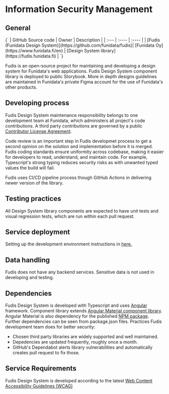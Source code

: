 
<Meta title="Documentation/Development/Information Security Management" />

# Information Security Management

## General

<Markdown>
  {`
| GitHub Source code | Owner | Description |
| :--- | :---- | :---- |
| [Fudis (Funidata Design System)](https://github.com/funidata/fudis)| [Funidata Oy](https://www.funidata.fi/en) | [Design System library](https://fudis.funidata.fi) |
`}
</Markdown>

Fudis is an open-source project for maintaining and developing a design system for Funidata's web applications.
Fudis Design System component library is deployed to public Storybook. More in depth designs guidelines are maintained in Funidata's private Figma account for the use of Funidata's other products.

## Developing process

Fudis Design System maintenance responsibility belongs to one development team at Funidata, which administers all project's code contributions.
A third party contributions are governed by a public [Contributor License Agreement](https://github.com/funidata/fudis/blob/main/CLA).

Code review is an important step in Fudis developmet process to get a second opinion on the solution and implementation before it is merged.
Fudis coding standards ensure uniformity across codebase, making it easier for developers to read, understand, and maintain code.
For example, Typescript's strong typing reduces security risks as with unwanted typed values the build will fail.

Fudis uses CI/CD pipeline process though GitHub Actions in delivering newer version of the library.

## Testing practices

All Design System library components are expected to have unit tests and visual regression tests, which are run within each pull request.

## Service deployment

Setting up the development environment instructions in [here.](/docs/documentation-development-getting-started--documentation)

## Data handling

Fudis does not have any backend services. Sensitive data is not used in developing and testing.

## Dependencies

Fudis Design System is developed with Typescript and uses [Angular](https://angular.dev/) framework. Component library extends [Angular Material component library](https://material.angular.io/). Angular Material is also dependency for the published [NPM package](https://www.npmjs.com/package/@funidata/ngx-fudis). Further dependencies can be seen from package.json files. Practices Fudis development team does for better security:

- Chosen third party libraries are widely supported and well maintained.
- Depedencies are updated frequently, roughly once a month.
- GitHub's Dependabot alerts library vulnerabilities and automatically creates pull request to fix those.

## Service Requirements

Fudis Design System is developed according to the latest [Web Content Accessibility Guidelines (WCAG)](https://www.w3.org/WAI/standards-guidelines/)
